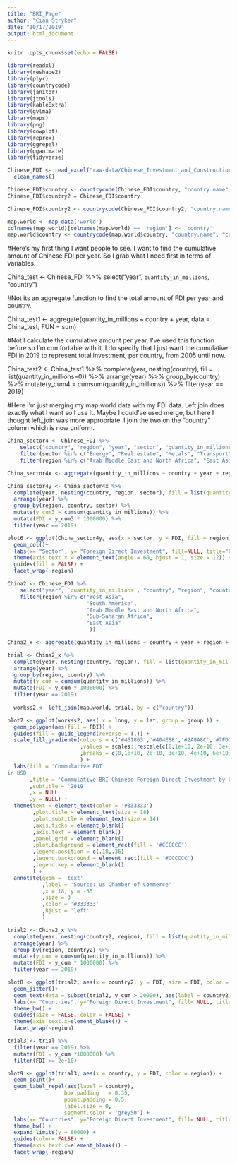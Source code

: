 ```yaml
---
title: "BRI_Page"
author: "Cian Stryker"
date: "10/17/2019"
output: html_document
---
```


```r
knitr::opts_chunk$set(echo = FALSE)

library(readxl)
library(reshape2)
library(plyr)
library(countrycode)
library(janitor)
library(jtools)
library(kableExtra)
library(gvlma)
library(maps)
library(png)
library(cowplot)
library(reprex)
library(ggrepel)
library(gganimate)
library(tidyverse)
```

```r
Chinese_FDI <- read_excel("raw-data/Chinese_Investment_and_Construction.xlsx", skip = 4) %>%
  clean_names()

Chinese_FDI$country <- countrycode(Chinese_FDI$country, "country.name", "country.name")
Chinese_FDI$country2 = Chinese_FDI$country

Chinese_FDI$country2 <- countrycode(Chinese_FDI$country2, "country.name", "iso2c")
```

```r

map.world <- map_data('world')
colnames(map.world)[colnames(map.world) == 'region'] <- 'country'
map.world$country <- countrycode(map.world$country, "country.name", "country.name")

```



#Here's my first thing I want people to see. I want to find the cumulative amount of Chinese FDI per year. So I grab what I need first in terms of variables. 

China_test <- Chinese_FDI %>%
  select("year", `quantity_in_millions`, "country")

#Not its an aggregate function to find the total amount of FDI per year and country.
  
China_test1 <- aggregate(quantity_in_millions ~ country + year, data = China_test, FUN = sum)

#Not I calculate the cumulative amount per year. I've used this function before so I'm comfortable with it. I do specify that I just want the cumulative FDI in 2019 to represent total investment, per country, from 2005 until now. 

China_test2 <- China_test1 %>%
  complete(year, nesting(country), fill = list(quantity_in_millions=0)) %>%
  arrange(year) %>%
  group_by(country) %>%
  mutate(y_cum4 = cumsum(quantity_in_millions)) %>%
  filter(year == 2019)

#Here I'm just merging my map.world data with my FDI data. Left join does exactly what I want so I use it. Maybe I could've used merge, but here I thought left_join was more appropriate. I join the two on the "country" column which is now uniform. 



```r
China_sector4 <- Chinese_FDI %>%
    select("country", "region", "year", "sector", "quantity_in_millions") %>%
    filter(sector %in% c("Energy", "Real estate", "Metals", "Transport")) %>%
    filter(region %in% c("Arab Middle East and North Africa", "East Asia", "South America", "Sub-Saharan Africa", "West Asia"))

China_sector4x <- aggregate(quantity_in_millions ~ country + year + region + sector, data = China_sector4, FUN = sum)

China_sector4y <- China_sector4x %>%
  complete(year, nesting(country, region, sector), fill = list(quantity_in_millions=0)) %>%
  arrange(year) %>%
  group_by(region, country, sector) %>%
  mutate(y_cum3 = cumsum(quantity_in_millions)) %>%
  mutate(FDI = y_cum3 * 1000000) %>%
  filter(year == 2019)

plot6 <- ggplot(China_sector4y, aes(x = sector, y = FDI, fill = region)) +
  geom_col()+
  labs(x= "Sector", y= "Foreign Direct Investment", fill=NULL, title="Chinese BRI Investment") +
  theme(axis.text.x = element_text(angle = 60, hjust = 1, size = 12)) +
  guides(fill = FALSE) +
  facet_wrap(~region)

```

```r

China2 <- Chinese_FDI %>% 
    select("year", `quantity_in_millions`, "country", "region", "country2") %>%
    filter(region %in% c("West Asia", 
                         "South America",
                         "Arab Middle East and North Africa",
                         "Sub-Saharan Africa",
                         "East Asia"
                          ))

China2_x <- aggregate(quantity_in_millions ~ country + year + region + country2, data = China2, FUN = sum)
```


```r
trial <- China2_x %>%
  complete(year, nesting(country, region), fill = list(quantity_in_millions=0)) %>%
  arrange(year) %>%
  group_by(region, country) %>%
  mutate(y_cum = cumsum(quantity_in_millions)) %>%
  mutate(FDI = y_cum * 1000000) %>%
  filter(year == 2019)
  
  workss2 <- left_join(map.world, trial, by = c("country"))
``` 

```r
plot7 <- ggplot(workss2, aes( x = long, y = lat, group = group )) +
  geom_polygon(aes(fill = FDI)) +
  guides(fill = guide_legend(reverse = T,)) +
  scale_fill_gradientn(colours = c('#461863','#404E88','#2A8A8C','#7FD157','#F9E53F')
                       ,values = scales::rescale(c(0,1e+10, 2e+10, 3e+10, 4e+10, 6e+10))
                       ,breaks = c(0,1e+10, 2e+10, 3e+10, 4e+10, 6e+10)
                       ) +
  labs(fill = 'Commulative FDI
in USD'
       ,title = 'Commulative BRI Chinese Foreign Direct Investment by Country'
       ,subtitle = '2019'
       ,x = NULL
       ,y = NULL) +
  theme(text = element_text(color = '#333333')
        ,plot.title = element_text(size = 18)
        ,plot.subtitle = element_text(size = 14)
        ,axis.ticks = element_blank()
        ,axis.text = element_blank()
        ,panel.grid = element_blank()
        ,plot.background = element_rect(fill = '#CCCCCC')
        ,legend.position = c(.18,.36)
        ,legend.background = element_rect(fill = '#CCCCCC')
        ,legend.key = element_blank()
        ) +
  annotate(geom = 'text'
           ,label = 'Source: Us Chamber of Commerce'
           ,x = 18, y = -55
           ,size = 3
           ,color = '#333333'
           ,hjust = 'left'
           )
```

```r

trial2 <- China2_x %>%
  complete(year, nesting(country2, region), fill = list(quantity_in_millions=0)) %>%
  arrange(year) %>%
  group_by(region, country2) %>%
  mutate(y_cum = cumsum(quantity_in_millions)) %>%
  mutate(FDI = y_cum * 1000000) %>%
  filter(year == 2019)

plot8 <- ggplot(trial2, aes(x = country2, y = FDI, size = FDI, color = region)) +
  geom_jitter()+
  geom_text(data = subset(trial2, y_cum > 20000), aes(label = country2, hjust = 0, vjust = -1.3)) +
  labs(x= "Countries", y="Foreign Direct Investment", fill= NULL, title="BRI Investment Per Country") +
  theme_bw() +
  guides(size = FALSE, color = FALSE) +
  theme(axis.text.x=element_blank()) +
  facet_wrap(~region)
```

```r

trial3 <- trial %>%
  filter(year == 2019) %>%
  mutate(FDI = y_cum *1000000) %>%
  filter(FDI >= 2e+10) 

plot9 <- ggplot(trial3, aes(x = country, y = FDI, color = region)) +
  geom_point()+
  geom_label_repel(aes(label = country),
                  box.padding   = 0.35, 
                  point.padding = 0.5,
                  label.size = 0,
                  segment.color = 'grey50') +
  labs(x= "Countries", y="Foreign Direct Investment", fill= NULL, title="Top BRI Investment Countries") +
  theme_bw() +
  expand_limits(y = 80000) +
  guides(color= FALSE) +
  theme(axis.text.x=element_blank()) +
  facet_wrap(~region)

```